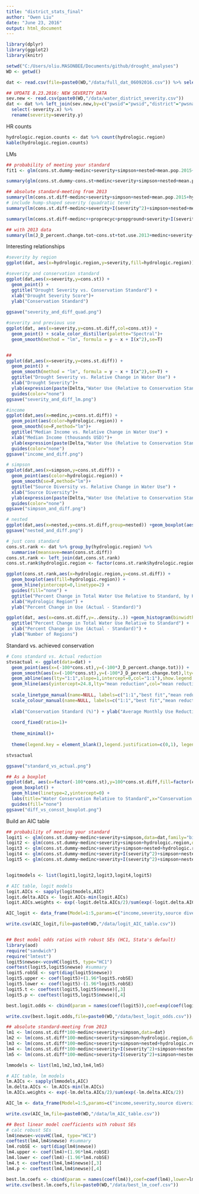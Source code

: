 ```yaml
---
title: "district_stats_final"
author: "Owen Liu"
date: "June 23, 2016"
output: html_document
---
```


```r
library(dplyr)
library(ggplot2)
library(knitr)

setwd("C:/Users/oliu.MASONBEE/Documents/github/drought_analyses")
WD <- getwd()

dat <- read.csv(file=paste0(WD,"/data/full_dat_06092016.csv")) %>% select(-X)

## UPDATE 8.23.2016: NEW SEVERITY DATA
sev.new <- read.csv(paste0(WD,"/data/water_district_severity.csv"))
dat <- dat %>% left_join(sev.new,by=c("pwsid"="pwsid","district"="pwsname")) %>%
  select(-severity.x) %>%
  rename(severity=severity.y)

```

HR counts
```r
hydrologic.region.counts <- dat %>% count(hydrologic.region)
kable(hydrologic.region.counts)
```

LMs

```r
## probability of meeting your standard
fit1 <- glm(cons.st.dummy~medinc+severity+simpson+nested+mean.pop.2015+hydrologic.region,data=dat,family="binomial")

summary(glm(cons.st.dummy~cons.st+medinc+severity+simpson+nested+mean.pop.2015+hydrologic.region,data=dat,family="binomial"))

## absolute standard-meeting from 2013
summary(lm(cons.st.diff~medinc+severity+simpson+nested+mean.pop.2015+hydrologic.region,data=dat))
# include hump-shaped severity (quadratic term)
summary(lm(cons.st.diff~medinc+severity+I(severity^2)+simpson+nested+mean.pop.2015+hydrologic.region,data=dat))

summary(lm(cons.st.diff~medinc++proprecyc+propground+severity+I(severity^2)+simpson+nested+mean.pop.2015+hydrologic.region,data=dat))

## with 2013 data
summary(lm(J_D_percent.change.tot~cons.st+tot.use.2013+medinc+severity+simpson+hydrologic.region+nested,data=dat))
```

Interesting relationships

```r
#severity by region
ggplot(dat, aes(x=hydrologic.region,y=severity,fill=hydrologic.region))+geom_boxplot()

#severity and conservation standard
ggplot(dat,aes(x=severity,y=cons.st)) +
  geom_point() +
  ggtitle("Drought Severity vs. Conservation Standard") +
  xlab("Drought Severity Score")+
  ylab("Conservation Standard")
  
ggsave("severity_and_diff_quad.png")

#severity and previous use
ggplot(dat, aes(x=severity,y=cons.st.diff,col=cons.st)) +
  geom_point() + scale_color_distiller(palette="Spectral")+
  geom_smooth(method = "lm", formula = y ~ x + I(x^2),se=T)


##
ggplot(dat,aes(x=severity,y=cons.st.diff)) +
  geom_point() + 
  geom_smooth(method = "lm", formula = y ~ x + I(x^2),se=T) +
  ggtitle("Drought Severity vs. Relative Change in Water Use") +
  xlab("Drought Severity")+
  ylab(expression(paste(Delta,"Water Use (Relative to Conservation Standard)"))) +
  guides(color="none")
ggsave("severity_and_diff_lm.png")

#income
ggplot(dat,aes(x=medinc,y=cons.st.diff)) +
  geom_point(aes(color=hydrologic.region)) + 
  geom_smooth(se=F,method="lm")+
  ggtitle("Median Income vs. Relative Change in Water Use") +
  xlab("Median Income (thousands USD)")+
  ylab(expression(paste(Delta,"Water Use (Relative to Conservation Standard)"))) +
  guides(color="none")
ggsave("income_and_diff.png")

# simpson
ggplot(dat,aes(x=simpson,y=cons.st.diff)) +
  geom_point(aes(color=hydrologic.region)) + 
  geom_smooth(se=F,method="lm")+
  ggtitle("Source Diversity vs. Relative Change in Water Use") +
  xlab("Source Diversity")+
  ylab(expression(paste(Delta,"Water Use (Relative to Conservation Standard)"))) +
  guides(color="none")
ggsave("simpson_and_diff.png")

# nested
ggplot(dat,aes(x=nested,y=cons.st.diff,group=nested)) +geom_boxplot(aes(color=factor(nested)))
ggsave("nested_and_diff.png")

# just cons standard
cons.st.rank <- dat %>% group_by(hydrologic.region) %>% 
  summarise(meansave=mean(cons.st.diff))
cons.st.rank <- left_join(dat,cons.st.rank)
cons.st.rank$hydrologic.region <- factor(cons.st.rank$hydrologic.region,levels=cons.st.rank$hydrologic.region[order(cons.st.rank$meansave)])

ggplot(cons.st.rank,aes(x=hydrologic.region,y=cons.st.diff)) +
  geom_boxplot(aes(fill=hydrologic.region)) + 
  geom_hline(yintercept=0,linetype=2) + 
  guides(fill="none") +
  ggtitle("Percent Change in Total Water Use Relative to Standard, by Hydrologic Region") +
  xlab("Hydrologic Region") +
  ylab("Percent Change in Use (Actual - Standard)")

ggplot(dat, aes(x=cons.st.diff,y=..density..)) +geom_histogram(binwidth=.05) +
  ggtitle("Percent Change in Total Water Use Relative to Standard") +
  xlab("Percent Change in Use (Actual - Standard)") +
  ylab("Number of Regions")

```

Standard vs. achieved conservation

```r

# Cons standard vs. Actual reduction
stvsactual <- ggplot(data=dat) +
  geom_point(aes(x=(-100*cons.st),y=(-100*J_D_percent.change.tot))) +
  geom_smooth(aes(x=(-100*cons.st),y=(-100*J_D_percent.change.tot),lty="best fit",col="best fit"),method="lm",se=F)+
  geom_abline(aes(lty="1:1",slope=1,intercept=0,col="1:1"),show.legend = F)+
  geom_hline(aes(yintercept=24.8,lty="mean reduction",col="mean reduction"),size=1.3,show.legend=F)+
  
  scale_linetype_manual(name=NULL, labels=c("1:1","best fit","mean reduction"),values=c("1:1"=2,"best fit"=1,"mean reduction"=2))+
  scale_colour_manual(name=NULL, labels=c("1:1","best fit","mean reduction"),values=c("black","darkred","darkgreen"))+
  
  xlab("Conservation Standard (%)") + ylab("Average Monthly Use Reduction (%)") + ggtitle("Conservation Standard vs. Actual Use Reduction") +
  
  coord_fixed(ratio=1)+
  
  theme_minimal()+
  
  theme(legend.key = element_blank(),legend.justification=c(0,1), legend.position=c(0,1))

stvsactual

ggsave("standard_vs_actual.png")

## As a boxplot
ggplot(dat, aes(x=factor(-100*cons.st),y=100*cons.st.diff,fill=factor(cons.st))) + 
  geom_boxplot() + 
  geom_hline(linetype=2,yintercept=0) +
  labs(title="Water Conservation Relative to Standard",x="Conservation Standard (Required % Reduction)",y="Difference Between Actual and Required Reduction (%)") +
  guides(fill="none")
ggsave("diff_vs_consst_boxplot.png")
```

Build an AIC table

```r
## probability of meeting your standard
logit1 <- glm(cons.st.dummy~medinc+severity+simpson,data=dat,family="binomial")
logit2 <- glm(cons.st.dummy~medinc+severity+simpson+hydrologic.region,data=dat,family="binomial")
logit3 <- glm(cons.st.dummy~medinc+severity+simpson+nested+hydrologic.region,data=dat,family="binomial")
logit4 <- glm(cons.st.dummy~medinc+severity+I(severity^2)+simpson+nested+hydrologic.region,data=dat,family="binomial")
logit5 <- glm(cons.st.dummy~medinc+severity+I(severity^2)+simpson+nested+mean.pop.2015+hydrologic.region,data=dat,family="binomial")


logitmodels <- list(logit1,logit2,logit3,logit4,logit5)

# AIC table, logit models
logit.AICs <- sapply(logitmodels,AIC)
logit.delta.AICs <- logit.AICs-min(logit.AICs)
logit.AICs.weights <- exp(-logit.delta.AICs/2)/sum(exp(-logit.delta.AICs/2))

AIC_logit <- data_frame(Model=1:5,params=c("income,severity,source diversity","income,severity,source diversity,region","income,severity,source diversity,region, nested","income,severity,source diversity,region,nested,severity^2","income,severity,source diversity,region,nested, population,severity^2"),k=c(4,5,6,7,8),deltaAIC=logit.delta.AICs,weights=logit.AICs.weights)

write.csv(AIC_logit,file=paste0(WD,"/data/logit_AIC_table.csv"))


## Best model odds ratios with robust SEs (HC1, Stata's default)
library(aod)
require("sandwich")
require("lmtest")
logit5$newse<-vcovHC(logit5, type="HC1")
coeftest(logit5,logit5$newse) #summary
logit5.robSE <- sqrt(diag(logit5$newse))
logit5.upper <- coef(logit5)+(1.96*logit5.robSE)
logit5.lower <- coef(logit5)-(1.96*logit5.robSE)
logit5.t <- coeftest(logit5,logit5$newse)[,3]
logit5.p <- coeftest(logit5,logit5$newse)[,4]

best.logit.odds <- cbind(param = names(coef(logit5)),coef=exp(coef(logit5)),lower=exp(logit5.lower),upper=exp(logit5.upper),robustSE = logit5.robSE,t=logit5.t,"Pr(>|z|)"=logit5.p)

write.csv(best.logit.odds,file=paste0(WD,"/data/best_logit_odds.csv"))

## absolute standard-meeting from 2013
lm1 <- lm(cons.st.diff*100~medinc+severity+simpson,data=dat)
lm2 <- lm(cons.st.diff*100~medinc+severity+simpson+hydrologic.region,data=dat)
lm3 <- lm(cons.st.diff*100~medinc+severity+simpson+nested+hydrologic.region,data=dat)
lm4 <- lm(cons.st.diff*100~medinc+severity+I(severity^2)+simpson+nested+hydrologic.region,data=dat)
lm5 <- lm(cons.st.diff*100~medinc+severity+I(severity^2)+simpson+nested+mean.pop.2015+hydrologic.region,data=dat)

lmmodels <- list(lm1,lm2,lm3,lm4,lm5)

# AIC table, lm models
lm.AICs <- sapply(lmmodels,AIC)
lm.delta.AICs <- lm.AICs-min(lm.AICs)
lm.AICs.weights <- exp(-lm.delta.AICs/2)/sum(exp(-lm.delta.AICs/2))

AIC_lm <- data_frame(Model=1:5,params=c("income,severity,source diversity","income,severity,source diversity,region","income,severity,source diversity,region, nested","income,severity,source diversity,region,nested,severity^2","income,severity,source diversity,region,nested, population,severity^2"),k=c(4,5,6,7,8),deltaAIC=lm.delta.AICs,weights=lm.AICs.weights)

write.csv(AIC_lm,file=paste0(WD,"/data/lm_AIC_table.csv"))

## Best linear model coefficients with robust SEs
# calc robust SEs
lm4$newse<-vcovHC(lm4, type="HC1")
coeftest(lm4,lm4$newse) #summary
lm4.robSE <- sqrt(diag(lm4$newse))
lm4.upper <- coef(lm4)+(1.96*lm4.robSE)
lm4.lower <- coef(lm4)-(1.96*lm4.robSE)
lm4.t <- coeftest(lm4,lm4$newse)[,3]
lm4.p <- coeftest(lm4,lm4$newse)[,4]

best.lm.coefs <- cbind(param = names(coef(lm4)),coef=coef(lm4),lower=lm4.lower,upper=lm4.upper,robustSE = lm4.robSE,t=lm4.t,"Pr(>|t|)"=lm4.p)
write.csv(best.lm.coefs,file=paste0(WD,"/data/best_lm_coef.csv"))

```